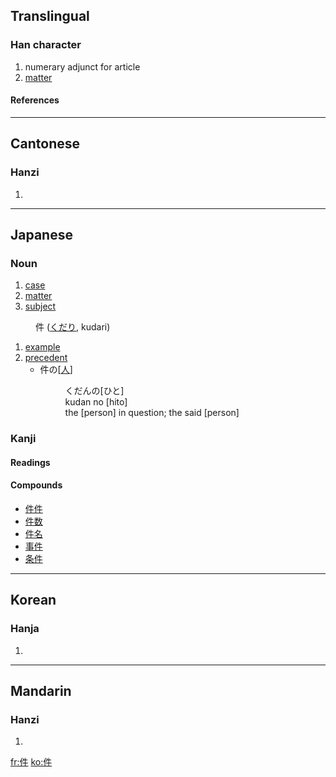 ==Translingual==
===Han character===
{{Han char|rad=人|as=04|sn=6|four=2520<sub>0</sub>|canj=人竹手 (OHQ)}}
# numerary adjunct for article
# [[matter]]
====References====
{{Han ref|kx=0094.180|dkj=00410|dj=0200.090|hdz=10122.030|uh=4EF6|ud=20214|bh=A5F3|bd=42483}}
----
==Cantonese==
===Hanzi===
{{yue-hanzi|jyut=|y=gin6}}
# {{defn|Cantonese}}
----
== Japanese ==


===Noun===
{{janoun|けん|ken}}
# [[case]]
# [[matter]]
# [[subject]]

{{janoun|くだん|kudan}}
: 件 ([[くだり]], kudari)
# [[example]]
# [[precedent]]
#*件の<nowiki>[</nowiki>[[人]]<nowiki>]</nowiki>
#*:くだんの[ひと]
#*:kudan no [hito]
#*:the [person] in question; the said [person]

===Kanji===
{{ja-kanji|grade=|rs=人04}}
====Readings====
{{ja-readings|on=[[けん]] (ken)|kun=くだり (kudari), [[くだん]] (kudan)}}

====Compounds====
*[[件件]]
*[[件数]]
*[[件名]]
*[[事件]]
*[[条件]]
----
==Korean==
===Hanja===
{{ko-hanja|hangeul=건|rv=geon|mr=kŏn}}
# {{defn|Korean}}
----
==Mandarin==
===Hanzi===
{{cmn-hanzi|pin=[[jiàn]] (jian4)|wg=chien<sup>4</sup>}}
# {{defn|Mandarin}}

[[fr:件]]
[[ko:件]]